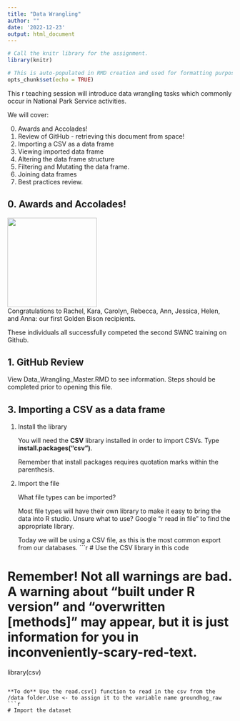 ```yaml
---
title: "Data Wrangling"
author: ""
date: '2022-12-23'
output: html_document
---
```


```r
# Call the knitr library for the assignment.
library(knitr)

# This is auto-populated in RMD creation and used for formatting purposes.
opts_chunk$set(echo = TRUE)
```

This r teaching session will introduce data wrangling tasks which commonly occur in National Park Service activities.

We will cover:

0. Awards and Accolades!
1. Review of GitHub - retrieving this document from space!
2. Importing a CSV as a data frame
3. Viewing imported data frame
4. Altering the data frame structure
5. Filtering and Mutating the data frame.
6. Joining data frames
7. Best practices review.

## 0. Awards and Accolades!
  ![](images/GoldenBison.png){width=200px} </br>
  Congratulations to Rachel, Kara, Carolyn, Rebecca, Ann, Jessica, Helen, and Anna: our first Golden Bison recipients.
    
  These individuals all successfully competed the second SWNC training on Github. 

## 1. GitHub Review

  View Data_Wrangling_Master.RMD to see information. Steps should be completed prior to opening this file.


## 3. Importing a CSV as a data frame

1. Install the library

    You will need the **CSV** library installed in order to import CSVs. Type **install.packages("csv")**. 

    Remember that install packages requires quotation marks within the parenthesis.
    
2. Import the file

    What file types can be imported?

    Most file types will have their own library to make it easy to bring the data into R studio. 
    Unsure what to use? Google "r read in <file type> file" to find the appropriate library.


    Today we will be using a CSV file, as this is the most common export from our databases.
```r
# Use the CSV library in this code

# Remember! Not all warnings are bad. A warning about "built under R version" and "overwritten [methods]" may appear, but it is just information for you in inconveniently-scary-red-text.
library(csv)
```

**To do** Use the read.csv() function to read in the csv from the /data folder.Use <- to assign it to the variable name groundhog_raw
```r
# Import the dataset

```
